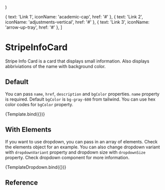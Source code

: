 
<Meta
  title="Application UI/Cards/Stripe Info Card"
  component={StripeInfoCard}
/>


  <div className="h-40">
    <StripeInfoCard {...args} />
  </div>
)

  { text: 'Link 1', iconName: 'academic-cap', href: '#' },
  { text: 'Link 2', iconName: 'adjustments-vertical', href: '#' },
  { text: 'Link 3', iconName: 'arrow-up-tray', href: '#' },
]

# StripeInfoCard

Stripe Info Card is a card that displays small information. Also displays abbriviations of the name with background color.

## Default

You can pass `name`, `href`, `description` and `bgColor` properties. `name` property is required. Default `bgColor` is `bg-gray-600` from tailwind. You can use hex color codes for `bgColor` property.

<Canvas>
  <Story
    name="Default"
    args={{
      name: 'Graph API',
      href: '#',
      description: '16 Members',
      bgColor: '#0a66e6',
      elements: [],
    }}
  >
    {Template.bind({})}
  </Story>
</Canvas>

## With Elements

If you want to use dropdown, you can pass in an array of elements. Check the elements object for an example. You can also change dropdown variant with `dropdownVariant` property and dropdown size with `dropdownSize` property. Check dropdown component for more information.

<Canvas>
  <Story
    name="With Elements"
    args={{
      name: 'Graph API',
      href: '#',
      description: '16 Members',
      elements: [
        { text: 'Link 1', iconName: 'academic-cap', href: '#' },
        { text: 'Link 2', iconName: 'adjustments-vertical', href: '#' },
        { text: 'Link 3', iconName: 'arrow-up-tray', href: '#' },
      ],
    }}
  >
    {TemplateDropdown.bind({})}
  </Story>
</Canvas>

## Reference

<ArgsTable of={StripeInfoCard} />
